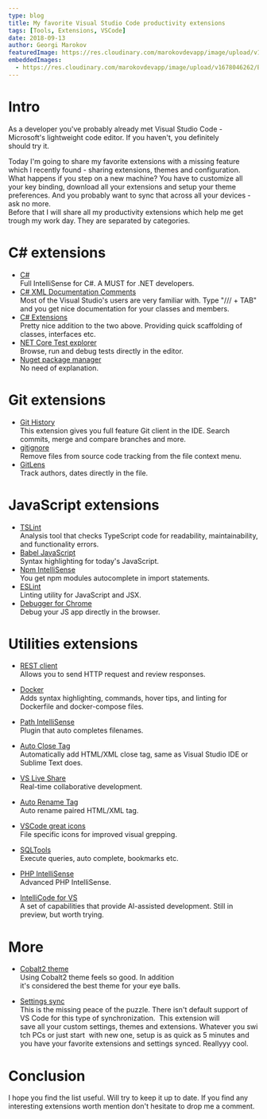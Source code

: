 ```yaml
---
type: blog
title: My favorite Visual Studio Code productivity extensions
tags: [Tools, Extensions, VSCode]
date: 2018-09-13
author: Georgi Marokov
featuredImage: https://res.cloudinary.com/marokovdevapp/image/upload/v1678046777/Blogs/fav-vscode-extensions/extensions-popular_bl3ktt.png
embeddedImages:
  - https://res.cloudinary.com/marokovdevapp/image/upload/v1678046262/Blogs/station-on-linux/Screenshot-from-2018-10-16-10-01-24-1024x576_gsslmf.png
---
```


# Intro

As a developer you've probably already met Visual Studio Code - Microsoft's lightweight code editor. If you haven't, you
definitely should try it.

Today I'm going to share my favorite extensions with a missing feature which I recently found - sharing extensions,
themes and configuration. What happens if you step on a new machine? You have to customize all your key binding,
download all your extensions and setup your theme preferences. And you probably want to sync that across all your
devices - ask no more.  
Before that I will share all my productivity extensions which help me get trough my work day. They are separated by
categories.

# C# extensions

- [C#](https://marketplace.visualstudio.com/items?itemName=ms-vscode.csharp)  
  Full IntelliSense for C#. A MUST for .NET developers.
- [C# XML Documentation Comments](https://marketplace.visualstudio.com/items?itemName=k--kato.docomment)  
  Most of the Visual Studio's users are very familiar with. Type "/// + TAB" and you get nice documentation for your
  classes and members.
- [C# Extensions](https://marketplace.visualstudio.com/items?itemName=jchannon.csharpextensions)  
  Pretty nice addition to the two above. Providing quick scaffolding of classes, interfaces etc.
- [NET Core Test explorer](https://marketplace.visualstudio.com/items?itemName=formulahendry.dotnet-test-explorer)  
  Browse, run and debug tests directly in the editor.
- [Nuget package manager](https://marketplace.visualstudio.com/items?itemName=jmrog.vscode-nuget-package-manager)  
  No need of explanation.

# Git extensions

- [Git History](https://marketplace.visualstudio.com/items?itemName=donjayamanne.githistory)  
  This extension gives you full feature Git client in the IDE. Search commits, merge and compare branches and more.
- [gitignore](https://marketplace.visualstudio.com/items?itemName=codezombiech.gitignore)  
  Remove files from source code tracking from the file context menu.
- [GitLens](https://marketplace.visualstudio.com/items?itemName=eamodio.gitlens)  
  Track authors, dates directly in the file.

# JavaScript extensions

- [TSLint](https://marketplace.visualstudio.com/items?itemName=eg-tslint)  
  Analysis tool that checks TypeScript code for readability, maintainability, and functionality errors.
- [Babel JavaScript](https://marketplace.visualstudio.com/items?itemName=mgmcdermott.vscode-language-babel)  
  Syntax highlighting for today's JavaScript.
- [Npm IntelliSense](https://marketplace.visualstudio.com/items?itemName=christian-kohler.npm-intellisense)  
  You get npm modules autocomplete in import statements.
- [ESLint](https://marketplace.visualstudio.com/items?itemName=dbaeumer.vscode-eslint)  
  Linting utility for JavaScript and JSX.
- [Debugger for Chrome](https://marketplace.visualstudio.com/items?itemName=msjsdiag.debugger-for-chrome)  
  Debug your JS app directly in the browser.

# Utilities extensions

- [REST client](https://marketplace.visualstudio.com/items?itemName=humao.rest-client)   
  Allows you to send HTTP request and review responses.

- [Docker](https://marketplace.visualstudio.com/items?itemName=PeterJausovec.vscode-docker)  
  Adds syntax highlighting, commands, hover tips, and linting for Dockerfile and docker-compose files.

- [Path IntelliSense](https://marketplace.visualstudio.com/items?itemName=christian-kohler.path-intellisense)  
  Plugin that auto completes filenames.

- [Auto Close Tag](https://marketplace.visualstudio.com/items?itemName=formulahendry.auto-close-tag)  
  Automatically add HTML/XML close tag, same as Visual Studio IDE or Sublime Text does.

- [VS Live Share](https://marketplace.visualstudio.com/items?itemName=MS-vsliveshare.vsliveshare)  
  Real-time collaborative development.

- [Auto Rename Tag](https://marketplace.visualstudio.com/items?itemName=formulahendry.auto-rename-tag)  
  Auto rename paired HTML/XML tag.

- [VSCode great icons](https://marketplace.visualstudio.com/items?itemName=emmanuelbeziat.vscode-great-icons)  
  File specific icons for improved visual grepping.

- [SQLTools](https://marketplace.visualstudio.com/items?itemName=mtxr.sqltools)  
  Execute queries, auto complete, bookmarks etc.

- [PHP IntelliSense](https://marketplace.visualstudio.com/items?itemName=felixfbecker.php-intellisense)  
  Advanced PHP IntelliSense.

- [IntelliCode for VS](https://marketplace.visualstudio.com/items?itemName=VisualStudioExptTeam.vscodeintellicode)  
  A set of capabilities that provide AI-assisted development. Still in preview, but worth trying.

# More

- [Cobalt2 theme](https://marketplace.visualstudio.com/items?itemName=wesbos.theme-cobalt2)  
  Using Cobalt2 theme feels so good. In addition it's considered the best theme for your eye balls.

- [Settings sync](https://marketplace.visualstudio.com/items?itemName=Shan.code-settings-sync)  
  This is the missing peace of the puzzle. There isn't default support of VS Code for this type of synchronization. 
  This extension will save all your custom settings, themes and extensions. Whatever you switch PCs or just start 
  with new one, setup is as quick as 5 minutes and you have your favorite extensions and settings synced. Reallyyy cool.

# Conclusion

I hope you find the list useful. Will try to keep it up to date. If you find any interesting extensions worth mention
don't hesitate to drop me a comment.
